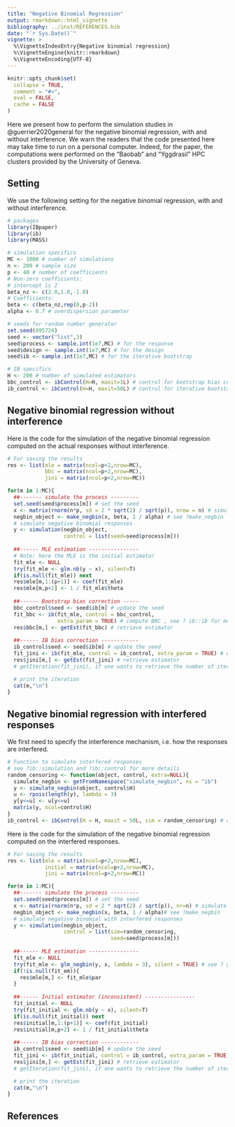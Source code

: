 ```yaml
---
title: "Negative Binomial Regression"
output: rmarkdown::html_vignette
bibliography: ../inst/REFERENCES.bib
date: "`r Sys.Date()`"
vignette: >
  %\VignetteIndexEntry{Negative binomial regression}
  %\VignetteEngine{knitr::rmarkdown}
  %\VignetteEncoding{UTF-8}
---
```


```r
knitr::opts_chunk$set(
  collapse = TRUE,
  comment = "#>",
  eval = FALSE,
  cache = FALSE
)
```

Here we present how to perform the simulation studies in @guerrier2020general for the negative binomial regression, with and without interference. We warn the readers that the code presented here may take time to run on a personal computer. Indeed, for the paper, the computations were performed on the "Baobab" and "Yggdrasil" HPC clusters provided by the University of Geneva. 

## Setting

We use the following setting for the negative binomial regression, with and without interference.

```r
# packages
library(IBpaper)
library(ib)
library(MASS)

# simulation specifics
MC <- 1000 # number of simulations
n <- 200 # sample size
p <- 40 # number of coefficients
# Non-zero coefficients:
# intercept is 2
beta_nz <- c(2.0,1.0,-1.0)
# Coefficients:
beta <- c(beta_nz,rep(0,p-2))
alpha <- 0.7 # overdispersion parameter

# seeds for random number generator
set.seed(895724)
seed <- vector("list",3)
seed$process <- sample.int(1e7,MC) # for the response
seed$design <- sample.int(1e7,MC) # for the design
seed$ib <- sample.int(1e7,MC) # for the iterative bootstrap

# IB specifics
H <- 200 # number of simulated estimators
bbc_control <- ibControl(H=H, maxit=1L) # control for bootstrap bias correction (BBC)
ib_control <- ibControl(H=H, maxit=50L) # control for iterative bootstrap (IB)
```


## Negative binomial regression without interference

Here is the code for the simulation of the negative binomial regression computed on the actual responses without interference. 

```r
# For saving the results
res <- list(mle = matrix(ncol=p+2,nrow=MC),
            bbc = matrix(ncol=p+2,nrow=MC),
            jini = matrix(ncol=p+2,nrow=MC))

for(m in 1:MC){
  ##------- simulate the process ---------
  set.seed(seed$process[m]) # set the seed
  x <- matrix(rnorm(n*p, sd = 2 * sqrt(2) / sqrt(p)), nrow = n) # simulate the design
  negbin_object <- make_negbin(x, beta, 1 / alpha) # see ?make_negbin
  # simulate negative binomial responses
  y <- simulation(negbin_object, 
                  control = list(seed=seed$process[m])) 
  
  ##------ MLE estimation ----------------
  # Note: here the MLE is the initial estimator
  fit_mle <- NULL
  try(fit_mle <- glm.nb(y ~ x), silent=T)
  if(is.null(fit_mle)) next
  res$mle[m,1:(p+1)] <- coef(fit_mle)
  res$mle[m,p+2] <- 1 / fit_mle$theta
  
  ##------ Bootstrap bias correction -----
  bbc_control$seed <- seed$ib[m] # update the seed
  fit_bbc <- ib(fit_mle, control = bbc_control, 
                extra_param = TRUE) # compute BBC , see ? ib::ib for more details
  res$bbc[m,] <- getEst(fit_bbc) # retrieve estimator
  
  ##------ IB bias correction ------------
  ib_control$seed <- seed$ib[m] # update the seed
  fit_jini <- ib(fit_mle, control = ib_control, extra_param = TRUE) # compute IB
  res$jini[m,] <- getEst(fit_jini) # retrieve estimator
  # getIteration(fit_jini), if one wants to retrieve the number of iterations

  # print the iteration
  cat(m,"\n")
}
```

## Negative binomial regression with interfered responses

We first need to specify the interference mechanism, i.e. how the responses are interfered. 

```r
# Function to simulate interfered responses
# see ?ib::simulation and ?ib::control for more details 
random_censoring <- function(object, control, extra=NULL){
  simulate_negbin <- getFromNamespace("simulate_negbin", ns = "ib")
  y <- simulate_negbin(object, control$H)
  u <- rpois(length(y), lambda = 3)
  y[y<=u] <- u[y<=u]
  matrix(y, ncol=control$H)
}
ib_control <- ibControl(H = H, maxit = 50L, sim = random_censoring) # control for iterative bootstrap (IB)
```

Here is the code for the simulation of the negative binomial regression computed on the interfered responses. 

```r
# For saving the results
res <- list(mle = matrix(ncol=p+2,nrow=MC),
            initial = matrix(ncol=p+2,nrow=MC),
            jini = matrix(ncol=p+2,nrow=MC))

for(m in 1:MC){
  ##------- simulate the process ---------
  set.seed(seed$process[m]) # set the seed
  x <- matrix(rnorm(n*p, sd = 2 * sqrt(2) / sqrt(p)), nr=n) # simulate the design
  negbin_object <- make_negbin(x, beta, 1 / alpha)# see ?make_negbin
  # simulate negative binomial with interfered responses
  y <- simulation(negbin_object, 
                  control = list(sim=random_censoring,
                                 seed=seed$process[m])) 
  
  ##------ MLE estimation ----------------
  fit_mle <- NULL
  try(fit_mle <- glm_negbin(y, x, lambda = 3), silent = TRUE) # see ? glm_negbin
  if(!is.null(fit_em)){
    res$mle[m,] <- fit_mle$par
  }
  
  ##------ Initial estimator (inconsistent) ----------------
  fit_initial <- NULL
  try(fit_initial <- glm.nb(y ~ x), silent=T)
  if(is.null(fit_initial)) next
  res$initial[m,1:(p+1)] <- coef(fit_initial)
  res$initial[m,p+2] <- 1 / fit_initial$theta
  
  ##------ IB bias correction ------------
  ib_control$seed <- seed$ib[m] # update the seed
  fit_jini <- ib(fit_initial, control = ib_control, extra_param = TRUE) # compute IB
  res$jini[m,] <- getEst(fit_jini) # retrieve estimator
  # getIteration(fit_jini), if one wants to retrieve the number of iterations

  # print the iteration
  cat(m,"\n")
}
```

## References
